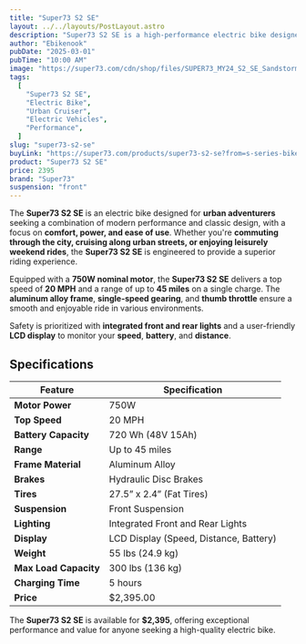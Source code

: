 ```yaml
---
title: "Super73 S2 SE"
layout: ../../layouts/PostLayout.astro
description: "Super73 S2 SE is a high-performance electric bike designed for both on-road and off-road adventures with exceptional power and durability."
author: "Ebikenook"
pubDate: "2025-03-01"
pubTime: "10:00 AM"
image: "https://super73.com/cdn/shop/files/SUPER73_MY24_S2_SE_Sandstorm_FrontHero_187249d8-5607-469c-aa25-e7c272d97d9d_700x.jpg?v=1731439203"
tags:
  [
    "Super73 S2 SE",
    "Electric Bike",
    "Urban Cruiser",
    "Electric Vehicles",
    "Performance",
  ]
slug: "super73-s2-se"
buyLink: "https://super73.com/products/super73-s2-se?from=s-series-bikes&variant=45720163057834"
product: "Super73 S2 SE"
price: 2395
brand: "Super73"
suspension: "front"
---
```


The **Super73 S2 SE** is an electric bike designed for **urban adventurers** seeking a combination of modern performance and classic design, with a focus on **comfort, power, and ease of use**. Whether you're **commuting through the city, cruising along urban streets, or enjoying leisurely weekend rides**, the **Super73 S2 SE** is engineered to provide a superior riding experience.

Equipped with a **750W nominal motor**, the **Super73 S2 SE** delivers a top speed of **20 MPH** and a range of up to **45 miles** on a single charge. The **aluminum alloy frame**, **single-speed gearing**, and **thumb throttle** ensure a smooth and enjoyable ride in various environments.

Safety is prioritized with **integrated front and rear lights** and a user-friendly **LCD display** to monitor your **speed**, **battery**, and **distance**.

## Specifications

| Feature               | Specification                          |
| --------------------- | -------------------------------------- |
| **Motor Power**       | 750W                                   |
| **Top Speed**         | 20 MPH                                 |
| **Battery Capacity**  | 720 Wh (48V 15Ah)                      |
| **Range**             | Up to 45 miles                         |
| **Frame Material**    | Aluminum Alloy                         |
| **Brakes**            | Hydraulic Disc Brakes                  |
| **Tires**             | 27.5” x 2.4” (Fat Tires)               |
| **Suspension**        | Front Suspension                       |
| **Lighting**          | Integrated Front and Rear Lights       |
| **Display**           | LCD Display (Speed, Distance, Battery) |
| **Weight**            | 55 lbs (24.9 kg)                       |
| **Max Load Capacity** | 300 lbs (136 kg)                       |
| **Charging Time**     | 5 hours                                |
| **Price**             | $2,395.00                              |

The **Super73 S2 SE** is available for **$2,395**, offering exceptional performance and value for anyone seeking a high-quality electric bike.
